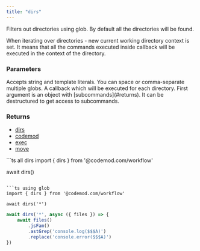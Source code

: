 ```yaml
---
title: "dirs"
---
```


<ResponseField name="dirs(glob, callback)" />
Filters out directories using glob.
By default all the directories will be found.

When iterating over directories - new current working directory context is set. It means that all the commands executed inside callback will be executed in the context of the directory.

### Parameters

<ParamField path="glob" type="string | readonly string[]">
Accepts string and template literals. You can space or comma-separate multiple globs.
</ParamField>

<ResponseField name="callback" type="(subcommands: Subcommands) => Promise<void> | void">
A callback which will be executed for each directory. First argument is an object with [subcommands](#returns). It can be destructured to get access to subcommands.
</ResponseField>

### Returns
- [dirs](./dirs)
- [codemod](../codemod)
- [exec](../exec)
- [move](./move)

<RequestExample>
```ts all dirs
import { dirs } from '@codemod.com/workflow'

await dirs()
```

```ts using glob
import { dirs } from '@codemod.com/workflow'

await dirs('*')
```

```ts callback
await dirs('*', async ({ files }) => {
    await files()
        .jsFam()
        .astGrep('console.log($$$A)')
        .replace('console.error($$$A)')
})
```
</RequestExample>
